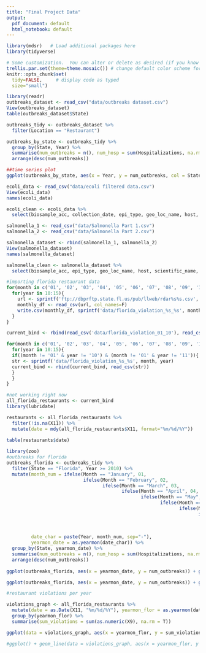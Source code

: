 ```yaml
---
title: "Final Project Data"
output:
  pdf_document: default
  html_notebook: default
---
```


```r
library(mdsr)   # Load additional packages here
library(tidyverse)

# Some customization.  You can alter or delete as desired (if you know what you are doing).
trellis.par.set(theme=theme.mosaic()) # change default color scheme for lattice
knitr::opts_chunk$set(
  tidy=FALSE,     # display code as typed
  size="small")
```


```r
library(readr)
outbreaks_dataset <- read_csv("data/outbreaks dataset.csv")
View(outbreaks_dataset)
table(outbreaks_dataset$State)

outbreaks_tidy <- outbreaks_dataset %>%
  filter(Location == "Restaurant") 

outbreaks_by_state <- outbreaks_tidy %>%
  group_by(State, Year) %>%
  summarise(num_outbreaks = n(), num_hosp = sum(Hospitalizations, na.rm = T), num_ill = sum(Illnesses, na.rm = T), num_fatal = sum(Fatalities, na.rm = T)) %>%
  arrange(desc(num_outbreaks))

##time series plot
ggplot(outbreaks_by_state, aes(x = Year, y = num_outbreaks, col = State)) + geom_line()
```


```r
ecoli_data <- read_csv("data/ecoli filtered data.csv")
View(ecoli_data)
names(ecoli_data)

ecoli_clean <- ecoli_data %>%
  select(biosample_acc, collection_date, epi_type, geo_loc_name, host, isolation_source, target_creation_date, status)
```

```r
salmonella_1 <- read_csv("data/Salmonella Part 1.csv")
salmonella_2 <- read_csv("data/Salmonella Part 2.csv")

salmonella_dataset <- rbind(salmonella_1, salmonella_2)
View(salmonella_dataset)
names(salmonella_dataset)

salmonella_clean <- salmonella_dataset %>%
  select(biosample_acc, epi_type, geo_loc_name, host, scientific_name, sra_release_date, strain, target_creation_date, status, isolation_source, collection_date)
```

```r
#importing florida restaurant data
for(month in c('01', '02', '03', '04', '05', '06', '07', '08', '09', '10', '11', '12')){
  for(year in 10:15){
    url <- sprintf('ftp://dbprftp.state.fl.us/pub/llweb/rdar%s%s.csv', month, year)
    monthly_df <- read_csv(url, col_names=F)
    write.csv(monthly_df, sprintf('data/florida_violation_%s_%s', month, year), row.names=F)
  }
}

current_bind <- rbind(read_csv('data/florida_violation_01_10'), read_csv('data/florida_violation_01_11'))

for(month in c('01', '02', '03', '04', '05', '06', '07', '08', '09', '10', '11', '12')){
  for(year in 10:15){
  if((month != '01' & year != '10') & (month != '01' & year != '11')){
  str <- sprintf('data/florida_violation_%s_%s', month, year)
  current_bind <- rbind(current_bind, read_csv(str))
  }
  }
}

#not working right now
all_florida_restaurants <- current_bind
library(lubridate)

restaurants <- all_florida_restaurants %>%
  filter(!is.na(X11)) %>%
  mutate(date = mdy(all_florida_restaurants$X11, format="%m/%d/%Y"))
         
table(restaurants$date)
```

```r
library(zoo)
#outbreaks for florida
outbreaks_florida <- outbreaks_tidy %>%
  filter(State == "Florida", Year >= 2010) %>%  
  mutate(month_num = ifelse(Month == "January", 01, 
                            ifelse(Month == "February", 02, 
                                   ifelse(Month == "March", 03, 
                                          ifelse(Month == "April", 04,
                                                 ifelse(Month == "May", 05,
                                                        ifelse(Month == "June", 06,
                                                               ifelse(Month == "July", 07,
                                                                      ifelse(Month == "August", 08,
                                                                             ifelse(Month == "September", 09,
                                                                                    ifelse(Month == "October", 10,
                                                                                           ifelse(Month == "November", 11, 12))))))))))),
         date_char = paste(Year, month_num, sep="-"),
         yearmon_date = as.yearmon(date_char)) %>%
  group_by(State, yearmon_date) %>%
  summarise(num_outbreaks = n(), num_hosp = sum(Hospitalizations, na.rm = T), num_ill = sum(Illnesses, na.rm = T), num_fatal = sum(Fatalities, na.rm = T)) %>%
  arrange(desc(num_outbreaks))
  
ggplot(outbreaks_florida, aes(x = yearmon_date, y = num_outbreaks)) + geom_point() + geom_smooth(se = F)

ggplot(outbreaks_florida, aes(x = yearmon_date, y = num_outbreaks)) + geom_line() 
```

```r
#restaurant violations per year

violations_graph <- all_florida_restaurants %>%
  mutate(date = as.Date(X11, "%m/%d/%Y"), yearmon_flor = as.yearmon(date)) %>%
  group_by(yearmon_flor) %>%
  summarise(sum_violations = sum(as.numeric(X9), na.rm = T))

ggplot(data = violations_graph, aes(x = yearmon_flor, y = sum_violations)) + geom_line()

#ggplot() + geom_line(data = violations_graph, aes(x = yearmon_flor, y = sum_violations)) + geom_line(data = outbreaks_florida, aes(x = yearmon_date, y = num_outbreaks))


```

